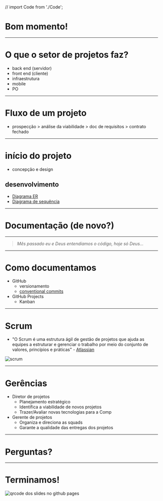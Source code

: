 // import Code from './Code';


<Head>
  <link rel="preconnect" href="https://fonts.googleapis.com" />
  <link rel="preconnect" href="https://fonts.gstatic.com" crossorigin />
  <link
    href="https://fonts.googleapis.com/css2?family=Nunito:wght@400;500;700&display=swap"
    rel="stylesheet"
  />
  <link href="https://fonts.cdnfonts.com/css/cascadia-code" rel="stylesheet" />
  <title>Setor de projetos - Comp Júnior</title>
</Head>

# Bom momento!

---

# O que o setor de projetos faz?

- back end (servidor)
- front end (cliente)
- infraestrutura
- mobile
- PO

---

# Fluxo de um projeto

- prospecção > análise da viabilidade > doc de requisitos > contrato fechado

---

# início do projeto

- concepção e design

## desenvolvimento

- [Diagrama ER](https://www.lucidchart.com/pages/pt/o-que-e-diagrama-entidade-relacionamento)
- [Diagrama de sequência](https://www.lucidchart.com/pages/pt/o-que-e-diagrama-de-sequencia-uml)

---

# Documentação (de novo?)

---

> _Mês passado eu e Deus entendíamos o código, hoje só Deus..._

---

# Como documentamos

- GitHub
  - versionamento
  - [conventional commits](https://www.conventionalcommits.org/pt-br/v1.0.0/)
- GitHub Projects
  - Kanban

---

# Scrum

- "O Scrum é uma estrutura ágil de gestão de projetos que ajuda as equipes a estruturar e gerenciar o trabalho por meio do conjunto de valores, princípios e práticas" - [Atlassian](https://www.atlassian.com/br/agile/scrum)

![scrum](./img/ciclo_scrum_2.gif)

---

# Gerências

- Diretor de projetos
  - Planejamento estratégico
  - Identifica a viabilidade de novos projetos
  - Trazer/Avaliar novas tecnologias para a Comp
- Gerente de projetos
  - Organiza e direciona as squads
  - Garante a qualidade das entregas dos projetos

---

# Perguntas?

---

# Terminamos!

![qrcode dos slides no github pages](./img/qrcode.png)

